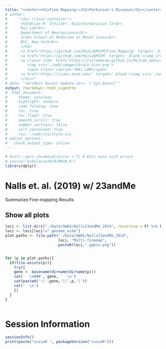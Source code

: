 ```yaml
---
title: "<center><h1>Fine Mapping:</h1>Parkinson's Disease</h1></center>" 
# author: 
#     "<div class='container'>
#      <h3>Brian M. Schilder, Bioinformatician II<br>
#      Raj Lab<br>
#      Department of Neuroscience<br>
#      Icahn School of Medicine at Mount Sinai<br>
#      NYC, New York<br>
#      </h3> 
#      <a href='https://github.com/RajLabMSSM/Fine_Mapping' target='_blank'><img src='./echolocatoR/images/echo_logo_sm.png'></a> 
#      <a href='https://github.com/RajLabMSSM' target='_blank'><img src='./web/images/github.png'></a> 
#      <a class='item' href='https://rajlabmssm.github.io/RajLab_website/' target='_blank'>
#         <img src='./web/images/brain-icon.png'>
#         <span class='caption'>RAJ LAB</span>
#      <a href='https://icahn.mssm.edu/' target='_blank'><img src='./web/images/sinai.png'></a>
#      </div>"
# date: "<br>Most Recent Update:<br> `r Sys.Date()`"
output: rmarkdown::html_vignette
#  html_document:
#     theme: cerulean
#     highlight: zenburn
#     code_folding: show
#     toc: true
#     toc_float: true
#     smooth_scroll: true
#     number_sections: false
#     self_contained: true
#     css: ./web/css/style.css
# editor_options: 
#   chunk_output_type: inline
--- 
```



```r
# knitr::opts_chunk$set(error = T) # Knit even with errors 
# source("echolocatoR/R/MAIN.R") 
library(dplyr)
```

  

# Nalls et. al. (2019) w/ 23andMe

Summarize Fine-mapping Results

## Show all plots {.tabset .tabset-fade .tabset-pills}  

```r
loci <- list.dirs("./Data/GWAS/Nalls23andMe_2019", recursive = F) %>% basename()
loci <- loci[loci!="_genome_wide"]
plot.paths <- file.path("./Data/GWAS/Nalls23andMe_2019", 
                        loci, "Multi-finemap",
                        paste0(loci,"_ggbio.png"))


for (p in plot.paths){
  if(file.exists(p)){
    try({ 
    gene <- basename(dirname(dirname(p)))
    cat('  \n###', gene, '  \n')
    cat(paste0('![',gene,'](',p,')'))
    cat('  \n')
    })
  }
}
 
```


# Session Information

```r
sessionInfo()
print(paste("susieR ", packageVersion("susieR")))
```


  

